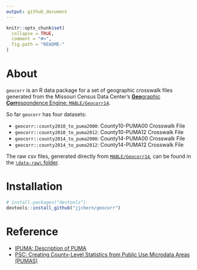 ```yaml
---
output: github_document
---
```


<!-- README.md is generated from README.Rmd. Please edit that file -->

```r
knitr::opts_chunk$set(
  collapse = TRUE,
  comment = "#>",
  fig.path = "README-"
)
```

# About

`geocorr` is an R data package for a set of geographic crosswalk files 
generated from the Missouri Census Data Center's [**Geo**graphic **Corr**espondence Engine: `MABLE/Geocorr14`](http://mcdc.missouri.edu/websas/geocorr14.html). 

So far `geocorr` has four datasets:

- `geocorr::county2010_to_puma2000`: County10-PUMA00 Crosswalk File
- `geocorr::county2010_to_puma2012`: County10-PUMA12 Crosswalk File
- `geocorr::county2014_to_puma2000`: County14-PUMA00 Crosswalk File
- `geocorr::county2014_to_puma2012`: County14-PUMA12 Crosswalk File

The raw csv files, generated directly from [`MABLE/Geocorr14`](http://mcdc.missouri.edu/websas/geocorr14.html),
can be found in the [`\data-raw\` folder](https://github.com/jjchern/geocorr/tree/master/data-raw).

# Installation

```R
# install.packages("devtools")
devtools::install_github("jjchern/geocorr")
```

# Reference

- [IPUMA: Description of PUMA](https://usa.ipums.org/usa-action/variables/PUMA)
- [PSC: Creating County-Level Statistics from Public Use Microdata Areas (PUMAS)](http://www.psc.isr.umich.edu/dis/census/Features/puma2cnty/)
